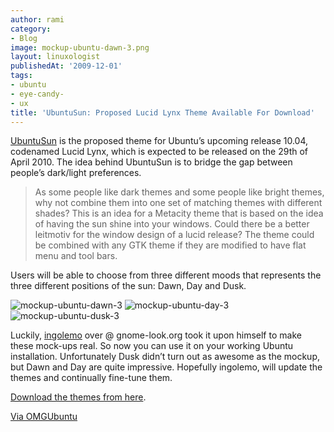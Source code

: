 ```yaml
---
author: rami
category:
- Blog
image: mockup-ubuntu-dawn-3.png
layout: linuxologist
publishedAt: '2009-12-01'
tags:
- ubuntu
- eye-candy-
- ux
title: 'UbuntuSun: Proposed Lucid Lynx Theme Available For Download'
---
```


[UbuntuSun](https://wiki.ubuntu.com/Artwork/Incoming/Lucid/UbuntuSun) is the proposed theme for Ubuntu’s upcoming release 10.04, codenamed Lucid Lynx, which is expected to be released on the 29th of April 2010. The idea behind UbuntuSun is to bridge the gap between people’s dark/light preferences.

> As some people like dark themes and some people like bright themes, why not combine them into one set of matching themes with different shades? This is an idea for a Metacity theme that is based on the idea of having the sun shine into your windows. Could there be a better leitmotiv for the window design of a lucid release? The theme could be combined with any GTK theme if they are modified to have flat menu and tool bars.

Users will be able to choose from three different moods that represents the three different positions of the sun: Dawn, Day and Dusk.

![mockup-ubuntu-dawn-3](/assets/images/content/blog/mockup-ubuntu-dawn-3.png)
![mockup-ubuntu-day-3](/assets/images/content/blog/mockup-ubuntu-day-3.png)
![mockup-ubuntu-dusk-3](/assets/images/content/blog/mockup-ubuntu-dusk-3.png)

Luckily, [ingolemo](http://www.gnome-look.org/usermanager/search.php?username=ingolemo) over @ gnome-look.org took it upon himself to make these mock-ups real. So now you can use it on your working Ubuntu installation. Unfortunately Dusk didn’t turn out as awesome as the mockup, but Dawn and Day are quite impressive. Hopefully ingolemo, will update the themes and continually fine-tune them.

[Download the themes from here](http://www.gnome-look.org/content/show.php/Ubuntu+Sun?content=116344).

[Via OMGUbuntu](https://www.omgubuntu.co.uk/2009/11/proposed-lucid-theme-%e2%80%9cubuntusun%e2%80%9d-available-to-download)